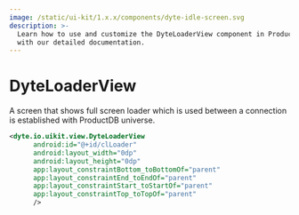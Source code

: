 ```yaml
---
image: /static/ui-kit/1.x.x/components/dyte-idle-screen.svg
description: >-
  Learn how to use and customize the DyteLoaderView component in ProductDB's Android
  with our detailed documentation.
---
```


# DyteLoaderView

A screen that shows full screen loader which is used between a connection is established with ProductDB universe.

```xml
<dyte.io.uikit.view.DyteLoaderView
      android:id="@+id/clLoader"
      android:layout_width="0dp"
      android:layout_height="0dp"
      app:layout_constraintBottom_toBottomOf="parent"
      app:layout_constraintEnd_toEndOf="parent"
      app:layout_constraintStart_toStartOf="parent"
      app:layout_constraintTop_toTopOf="parent"
      />
```

<head>
  <title>Android DyteLoaderView</title>
</head>

